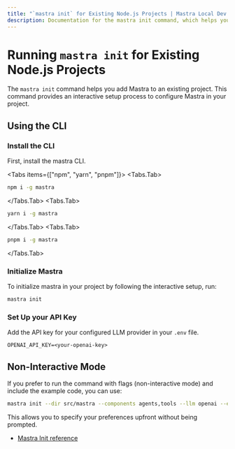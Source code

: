 ```yaml
---
title: "`mastra init` for Existing Node.js Projects | Mastra Local Dev Docs"
description: Documentation for the mastra init command, which helps you add Mastra to an existing project.
---
```



# Running `mastra init` for Existing Node.js Projects

The `mastra init` command helps you add Mastra to an existing project. This command provides an interactive setup process to configure Mastra in your project.

## Using the CLI

### Install the CLI

First, install the mastra CLI.

<Tabs items={["npm", "yarn", "pnpm"]}>
  <Tabs.Tab>

```bash copy
npm i -g mastra
```

  </Tabs.Tab>
  <Tabs.Tab>
```bash copy 
yarn i -g mastra
```
</Tabs.Tab>
  <Tabs.Tab>
```bash copy 
pnpm i -g mastra
```
</Tabs.Tab>
</Tabs>

### Initialize Mastra

To initialize mastra in your project by following the interactive setup, run:

```bash copy
mastra init
```

### Set Up your API Key

Add the API key for your configured LLM provider in your `.env` file.

```env
OPENAI_API_KEY=<your-openai-key>
```

## Non-Interactive Mode

If you prefer to run the command with flags (non-interactive mode) and include the example code, you can use:

```bash copy
mastra init --dir src/mastra --components agents,tools --llm openai --example
```

This allows you to specify your preferences upfront without being prompted.

- [Mastra Init reference](../reference/cli/init.mdx)
